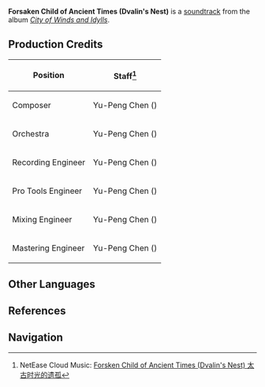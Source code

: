 {{Soundtrack Infobox
|title          = Forsaken Child of Ancient Times
|image          = City of Winds and Idylls.png
|album          = City of Winds and Idylls
|disc           = 2
|number         = 48
|featured       =
|featured2      =
|featured3      =
|featured_disc  =
|featured_disc2 =
|featured_disc3 =
|youtube_id     = aeEkatw2Heg
|youtube_time   = 1796
|spotify_id     = 3imOpl0MBd3TvAhmw2qelF
|played_in      = Stormterror's Lair
|during         = [[Stormterror's Lair]]
|domain         =
|previous       = Forlorn Child of Archaic Winds (Dvalin's Nest)
|next           = Midday Prospects
}}
'''Forsaken Child of Ancient Times (Dvalin's Nest)''' is a [[soundtrack]] from the album ''[[City of Winds and Idylls]]''.

==Production Credits==
{| class="wikitable" style="text-align:left; height:0.5em"
! Position
! Staff<ref>NetEase Cloud Music: [https://music.163.com/#/song?id=1481390663 Forsken Child of Ancient Times (Dvalin's Nest) 太古时光的遗孤]</ref>
|-
! Composer
| Yu-Peng Chen ({{Lang|zh=陈致逸|mini=1}})
|-
! Orchestra
| Yu-Peng Chen ({{Lang|zh=陈致逸|mini=1}})
|-
! Recording Engineer
| Yu-Peng Chen ({{Lang|zh=陈致逸|mini=1}})
|-
! Pro Tools Engineer
| Yu-Peng Chen ({{Lang|zh=陈致逸|mini=1}})
|-
! Mixing Engineer
| Yu-Peng Chen ({{Lang|zh=陈致逸|mini=1}})
|-
! Mastering Engineer
| Yu-Peng Chen ({{Lang|zh=陈致逸|mini=1}})
|}

==Other Languages==
{{Other Languages|default_hidden = 1
|en      = Forsaken Child of Ancient Times (Dvalin's Nest)
|zhs     = 太古时光的遗孤
|zhs_rm  = Tàigǔ Shíguāng de Yígū
|zht     = 太古時光的遺孤
|zht_rm  = Tàigǔ Shíguāng de Yígū
|ja      = 太古の孤児
|ja_rm   = Taiko no Koji
}}

==References==
{{Reflist}}

==Navigation==
{{Soundtrack Navbox|City of Winds and Idylls}}